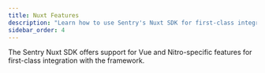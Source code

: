 ```yaml
---
title: Nuxt Features
description: "Learn how to use Sentry's Nuxt SDK for first-class integration with Vue and Nitro."
sidebar_order: 4
---
```


The Sentry Nuxt SDK offers support for Vue and Nitro-specific features for first-class integration with the framework.

<PageGrid />
